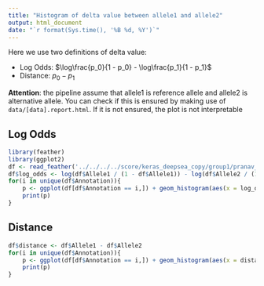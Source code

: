 ```yaml
---
title: "Histogram of delta value between allele1 and allele2"
output: html_document
date: "`r format(Sys.time(), '%B %d, %Y')`"
---
```


Here we use two definitions of delta value:

* Log Odds: $\log\frac{p_0}{1 - p_0} - \log\frac{p_1}{1 - p_1}$
* Distance: $p_0 - p_1$

**Attention**: the pipeline assume that allele1 is reference allele and allele2 is alternative allele.
You can check if this is ensured by making use of `data/[data].report.html`. If it is not ensured, the
plot is not interpretable

## Log Odds

```r
library(feather)
library(ggplot2)
df <- read_feather('../../../../score/keras_deepsea_copy/group1/pranav_test1_result.feather')
df$log_odds <- log(df$Allele1 / (1 - df$Allele1)) - log(df$Allele2 / (1 - df$Allele2))
for(i in unique(df$Annotation)){
    p <- ggplot(df[df$Annotation == i,]) + geom_histogram(aes(x = log_odds)) + ggtitle(paste('Histogram of', i))
    print(p)
}
```

## Distance

```r
df$distance <- df$Allele1 - df$Allele2
for(i in unique(df$Annotation)){
    p <- ggplot(df[df$Annotation == i,]) + geom_histogram(aes(x = distance)) + ggtitle(paste('Histogram of', i))
    print(p)
}
```
